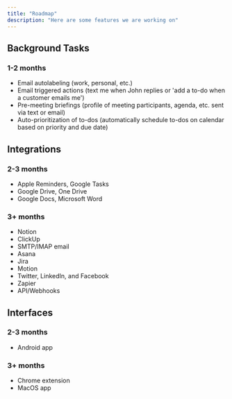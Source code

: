 ```yaml
---
title: "Roadmap"
description: "Here are some features we are working on"
---
```


## Background Tasks

### 1-2 months

- Email autolabeling (work, personal, etc.)
- Email triggered actions (text me when John replies or 'add a to-do when a customer emails me')
- Pre-meeting briefings (profile of meeting participants, agenda, etc. sent via text or email)
- Auto-prioritization of to-dos (automatically schedule to-dos on calendar based on priority and due date)

## Integrations

### 2-3 months

- Apple Reminders, Google Tasks
- Google Drive, One Drive
- Google Docs, Microsoft Word

### 3+ months

- Notion
- ClickUp
- SMTP/IMAP email
- Asana
- Jira
- Motion
- Twitter, LinkedIn, and Facebook
- Zapier
- API/Webhooks

## Interfaces

### 2-3 months

- Android app

### 3+ months

- Chrome extension
- MacOS app